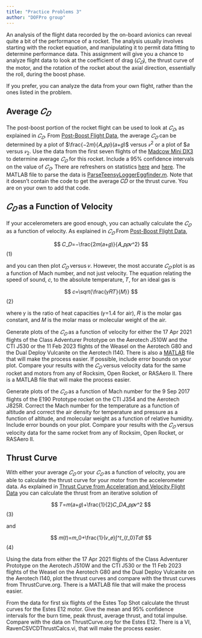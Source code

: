 ```yaml
---
title: "Practice Problems 3"
author: "DOFPro group"
---
```


An analysis of the flight data recorded by the on-board avionics can reveal quite a bit of the performance of a rocket. The analysis usually involves starting with the rocket equation, and manipulating it to permit data fitting to determine performance data. This assignment will give you a chance to analyze flight data to look at the coefficient of drag ($𝐶_𝐷$), the thrust curve of the motor, and the rotation of the rocket about the axial direction, essentially the roll, during the boost phase.

If you prefer, you can analyze the data from your own flight, rather than the ones listed in the problem.

## Average $𝐶_𝐷$

The post-boost portion of the rocket flight can be used to look at $𝐶_𝐷$, as explained in $𝐶_𝐷$. From [Post-Boost Flight Data](https://pages.hmc.edu/spjut/AdvRoc/PDF/CDfromPostBoost.pdf), the average $𝐶_𝐷$ can be determined by a plot of $\frac{−2𝑚}{𝐴_𝑝𝜌}(𝑎+𝑔)$ versus $𝑣^2$ or a plot of $\frac{−2𝑚}{𝐴_𝑝𝜌}𝑎 versus $𝑣_2$. Use the data from the first seven flights of the [Madcow Mini DX3](https://dofpro.org/RCK/fltdata/FlightData.html) to determine  average $𝐶_𝐷$ for this rocket. Include a 95% confidence intervals on the value of $𝐶_𝐷$. There are refreshers on statistics [here](https://drive.google.com/file/d/1_T4TviLt9oUw6PXEDxpSGv6yuUdPVigi/view?usp=sharing) and [here](https://www.youtube.com/playlist?list=PLDA3QBjykWVxDiGsN1Xpm2ynGekSvEC9E). The MATLAB file to parse the data is [ParseTeensyLoggerEggfinder.m](https://pages.hmc.edu/spjut/AdvRoc/MATLABModels/ParseTeensyLoggerEggfinder.m). Note that it doesn't contain the code to get the average 𝐶𝐷 or the thrust curve. You are on your own to add that code.

## $𝐶_𝐷$ as a Function of Velocity

If your accelerometers are good enough, you can actually calculate the $𝐶_𝐷$ as a function of velocity. As explained in $𝐶_𝐷$ From [Post-Boost Flight Data](https://dofpro.org/RCK/fltdata/FlightData.html),

$$
𝐶_𝐷=−\frac{2𝑚(𝑎+𝑔)}{𝐴_𝑝𝜌𝑣^2}
$$
(1)

and you can then plot $𝐶_𝐷$ versus 𝑣. However, the most accurate $𝐶_𝐷$ plot is as a function of Mach number, and not just velocity. The equation relating the speed of sound, 𝑐, to the absolute temperature, 𝑇, for an ideal gas is

$$
𝑐=\sqrt{\frac{𝛾𝑅𝑇}{𝑀}}
$$
(2)

where 𝛾 is the ratio of heat capacities (𝛾=1.4 for air), 𝑅 is the molar gas constant, and 𝑀 is the molar mass or molecular weight of the air.

Generate plots of the $𝐶_𝐷$ as a function of velocity for either the 17 Apr 2021 flights of the Class Adventurer Prototype on the Aerotech J510W and the CTI J530 or the 11 Feb 2023 flights of the Weasel on the Aerotech G80 and the Dual Deploy Vulcanite on the Aerotech I140. There is also a [MATLAB](https://pages.hmc.edu/spjut/AdvRoc/MATLABModels/ScanTeensyDataLogger.m) file that will make the process easier. If possible, include error bounds on your plot. Compare your results with the $𝐶_𝐷$ versus velocity data for the same rocket and motors from any of Rocksim, Open Rocket, or RASAero II. There is a MATLAB file that will make the process easier.

Generate plots of the $𝐶_𝐷$ as a function of Mach number for the 9 Sep 2017 flights of the E190 Prototype rocket on the CTI J354 and the Aerotech J825R. Correct the Mach number for the temperature as a function of altitude and correct the air density for temperature and pressure as a function of altitude, and molecular weight as a function of relative humidity. Include error bounds on your plot. Compare your results with the $𝐶_𝐷$ versus velocity data for the same rocket from any of Rocksim, Open Rocket, or RASAero II.

## Thrust Curve

With either your average $𝐶_𝐷$ or your $𝐶_𝐷$ as a function of velocity, you are able to calculate the thrust curve for your motor from the accelerometer data. As explained in [Thrust Curve from Acceleration and Velocity Flight Data](https://pages.hmc.edu/spjut/AdvRoc/PDF/ThrustCurveFromFlightData.pdf) you can calculate the thrust from an iterative solution of

$$
𝑇=𝑚(𝑎+𝑔)+\frac{1}{2}𝐶_𝐷𝐴_𝑝𝜌𝑣^2
$$
(3)

and

$$
𝑚(𝑡)=𝑚_0+\frac{1}{𝑣_𝑒}∫^𝑡_{𝑡_0}𝑇𝑑𝑡
$$
(4)

Using the data from either the 17 Apr 2021 flights of the Class Adventurer Prototype on the Aerotech J510W and the CTI J530 or the 11 Feb 2023 flights of the Weasel on the Aerotech G80 and the Dual Deploy Vulcanite on the Aerotech I140, plot the thrust curves and compare with the thrust curves from ThrustCurve.org. There is a MATLAB file that will make the process easier.

From the data for first six flights of the Estes Top Shot calculate the thrust curves for the Estes E12 motor. Give the mean and 95% confidence intervals for the burn time, peak thrust, average thrust, and total impulse. Compare with the data on ThrustCurve.org for the Estes E12. There is a VI, RavenCSVCDThrustCalcs.vi, that will make the process easier.

